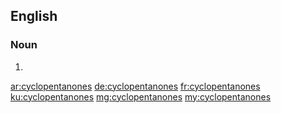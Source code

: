 ==English==

===Noun===
{{head|en|noun plural form}}

# {{plural of|cyclopentanone|lang=en}}

[[ar:cyclopentanones]]
[[de:cyclopentanones]]
[[fr:cyclopentanones]]
[[ku:cyclopentanones]]
[[mg:cyclopentanones]]
[[my:cyclopentanones]]